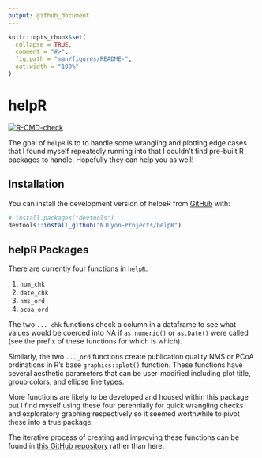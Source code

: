 ```yaml
---
output: github_document
---
```


<!-- README.md is generated from README.Rmd. Please edit that file -->

```r
knitr::opts_chunk$set(
  collapse = TRUE,
  comment = "#>",
  fig.path = "man/figures/README-",
  out.width = "100%"
)
```

# helpR

<!-- badges: start -->
[![R-CMD-check](https://github.com/njlyon0/helpR/workflows/R-CMD-check/badge.svg)](https://github.com/njlyon0/helpR/actions)
<!-- badges: end -->

The goal of `helpR` is to to handle some wrangling and plotting edge cases that I found myself repeatedly running into that I couldn't find pre-built R packages to handle. Hopefully they can help you as well!

## Installation

You can install the development version of helpeR from [GitHub](https://github.com/) with:

``` r
# install.packages("devtools")
devtools::install_github("NJLyon-Projects/helpR")
```

## helpR Packages

There are currently four functions in `helpR`:

1. `num_chk`
2. `date_chk`
3. `nms_ord`
4. `pcoa_ord`

The two `..._chk` functions check a column in a dataframe to see what values would be coerced into NA if `as.numeric()` or `as.Date()` were called (see the prefix of these functions for which is which).

Similarly, the two `..._ord` functions create publication quality NMS or PCoA ordinations in R's base `graphics::plot()` function. These functions have several aesthetic parameters that can be user-modified including plot title, group colors, and ellipse line types.

More functions are likely to be developed and housed within this package but I find myself using these four perennially for quick wrangling checks and exploratory graphing respectively so it seemed worthwhile to pivot these into a true package.

The iterative process of creating and improving these functions can be found in [this GitHub repository](https://github.com/NJLyon-Projects/lyon_custom-fxns) rather than here.
